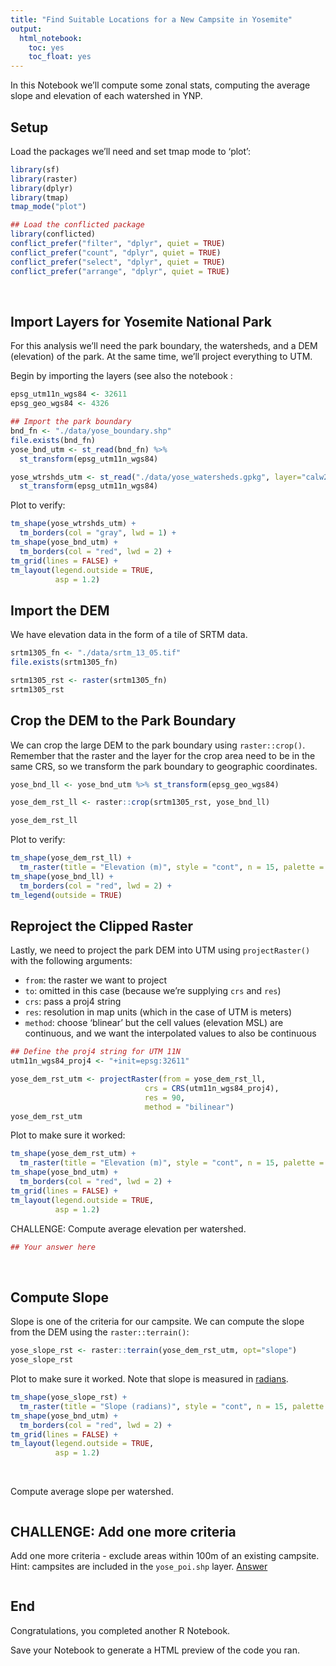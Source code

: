 ```yaml
---
title: "Find Suitable Locations for a New Campsite in Yosemite"
output: 
  html_notebook:
    toc: yes
    toc_float: yes
---
```


In this Notebook we'll compute some zonal stats, computing the average slope and elevation of each watershed in YNP.

## Setup

Load the packages we'll need and set tmap mode to 'plot':

```r
library(sf)
library(raster)
library(dplyr)
library(tmap)
tmap_mode("plot")

## Load the conflicted package
library(conflicted)
conflict_prefer("filter", "dplyr", quiet = TRUE)
conflict_prefer("count", "dplyr", quiet = TRUE)
conflict_prefer("select", "dplyr", quiet = TRUE)
conflict_prefer("arrange", "dplyr", quiet = TRUE)

```

\

## Import Layers for Yosemite National Park

For this analysis we'll need the park boundary, the watersheds, and a DEM (elevation) of the park. At the same time, we'll project everything to UTM.

Begin by importing the layers (see also the notebook  :

```r
epsg_utm11n_wgs84 <- 32611
epsg_geo_wgs84 <- 4326

## Import the park boundary
bnd_fn <- "./data/yose_boundary.shp"
file.exists(bnd_fn)
yose_bnd_utm <- st_read(bnd_fn) %>% 
  st_transform(epsg_utm11n_wgs84)

yose_wtrshds_utm <- st_read("./data/yose_watersheds.gpkg", layer="calw221") %>% 
  st_transform(epsg_utm11n_wgs84)

```

Plot to verify:

```r
tm_shape(yose_wtrshds_utm) +
  tm_borders(col = "gray", lwd = 1) +
tm_shape(yose_bnd_utm) +
  tm_borders(col = "red", lwd = 2) +
tm_grid(lines = FALSE) +
tm_layout(legend.outside = TRUE,
          asp = 1.2)
```

## Import the DEM

We have elevation data in the form of a tile of SRTM data.

```r
srtm1305_fn <- "./data/srtm_13_05.tif"
file.exists(srtm1305_fn)

srtm1305_rst <- raster(srtm1305_fn)
srtm1305_rst
```
## Crop the DEM to the Park Boundary

We can crop the large DEM to the park boundary using `raster::crop()`. Remember that the raster and the layer for the crop area need to be in the same CRS, so we transform the park boundary to geographic coordinates.

```r
yose_bnd_ll <- yose_bnd_utm %>% st_transform(epsg_geo_wgs84)

yose_dem_rst_ll <- raster::crop(srtm1305_rst, yose_bnd_ll)

yose_dem_rst_ll
```

Plot to verify:

```r
tm_shape(yose_dem_rst_ll) +
  tm_raster(title = "Elevation (m)", style = "cont", n = 15, palette = terrain.colors(256)) +
tm_shape(yose_bnd_ll) +
  tm_borders(col = "red", lwd = 2) +
tm_legend(outside = TRUE)
```

## Reproject the Clipped Raster

Lastly, we need to project the park DEM into UTM using `projectRaster()` with the following arguments:

- `from`: the raster we want to project 
- `to`: omitted in this case (because we're supplying `crs` and `res`)  
- `crs`: pass a proj4 string  
- `res`: resolution in map units (which in the case of UTM is meters)  
- `method`: choose 'blinear' but the cell values (elevation MSL) are continuous, and we want the interpolated values to also be continuous  

```r
## Define the proj4 string for UTM 11N
utm11n_wgs84_proj4 <- "+init=epsg:32611"

yose_dem_rst_utm <- projectRaster(from = yose_dem_rst_ll, 
                              crs = CRS(utm11n_wgs84_proj4), 
                              res = 90, 
                              method = "bilinear")
yose_dem_rst_utm
```

Plot to make sure it worked:

```r
tm_shape(yose_dem_rst_utm) +
  tm_raster(title = "Elevation (m)", style = "cont", n = 15, palette = terrain.colors(256)) +
tm_shape(yose_bnd_utm) +
  tm_borders(col = "red", lwd = 2) +
tm_grid(lines = FALSE) +
tm_layout(legend.outside = TRUE,
          asp = 1.2)
```

CHALLENGE: Compute average elevation per watershed.

```r
## Your answer here
```

\

## Compute Slope

Slope is one of the criteria for our campsite. We can compute the slope from the DEM using the `raster::terrain()`:

```r
yose_slope_rst <- raster::terrain(yose_dem_rst_utm, opt="slope")
yose_slope_rst
```

Plot to make sure it worked. Note that slope is measured in [radians](https://en.wikipedia.org/wiki/Radian).

```r
tm_shape(yose_slope_rst) +
  tm_raster(title = "Slope (radians)", style = "cont", n = 15, palette = gray.colors(256)) +
tm_shape(yose_bnd_utm) +
  tm_borders(col = "red", lwd = 2) +
tm_grid(lines = FALSE) +
tm_layout(legend.outside = TRUE,
          asp = 1.2)
```
\

Compute average slope per watershed.

```r

```


## CHALLENGE: Add one more criteria

Add one more criteria - exclude areas within 100m of an existing campsite. Hint: campsites are included in the `yose_poi.shp` layer. [Answer](https://bit.ly/2OnnFxA)

```r

```

## End

Congratulations, you completed another R Notebook. 

Save your Notebook to generate a HTML preview of the code you ran.
